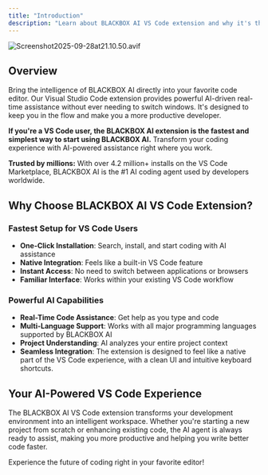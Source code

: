 ```yaml
---
title: "Introduction"
description: "Learn about BLACKBOX AI VS Code extension and why it's the best choice for AI-powered development."
---
```


![Screenshot2025-09-28at21.10.50.avif](/images/Screenshot2025-09-28at21.10.50.avif)

## Overview

Bring the intelligence of BLACKBOX AI directly into your favorite code editor. Our Visual Studio Code extension provides powerful AI-driven real-time assistance without ever needing to switch windows. It's designed to keep you in the flow and make you a more productive developer.

**If you're a VS Code user, the BLACKBOX AI extension is the fastest and simplest way to start using BLACKBOX AI.** Transform your coding experience with AI-powered assistance right where you work.

**Trusted by millions:** With over 4.2 million+ installs on the VS Code Marketplace, BLACKBOX AI is the #1 AI coding agent used by developers worldwide.


## Why Choose BLACKBOX AI VS Code Extension?

### **Fastest Setup for VS Code Users**

- **One-Click Installation**: Search, install, and start coding with AI assistance
- **Native Integration**: Feels like a built-in VS Code feature
- **Instant Access**: No need to switch between applications or browsers
- **Familiar Interface**: Works within your existing VS Code workflow

### **Powerful AI Capabilities**

- **Real-Time Code Assistance**: Get help as you type and code
- **Multi-Language Support**: Works with all major programming languages supported by BLACKBOX AI
- **Project Understanding**: AI analyzes your entire project context
- **Seamless Integration**: The extension is designed to feel like a native part of the VS Code experience, with a clean UI and intuitive keyboard shortcuts.

## Your AI-Powered VS Code Experience

The BLACKBOX AI VS Code extension transforms your development environment into an intelligent workspace. Whether you're starting a new project from scratch or enhancing existing code, the AI agent is always ready to assist, making you more productive and helping you write better code faster.

Experience the future of coding right in your favorite editor!